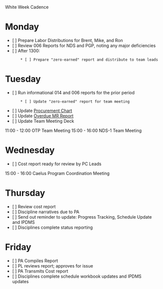 White Week Cadence

= Monday =
* [ ] Prepare Labor Distributions for Brent, Mike, and Ron
* [ ] Review 006 Reports for NDS and PGP, noting any major deficiencies
* [ ] After 1300:
        * [ ] Prepare "zero-earned" report and distribute to team leads

= Tuesday =
* [ ] Run informational 014 and 006 reports for the prior period
        * [ ] Update "zero-earned" report for team meeting
* [ ] Update [[file:///S:/Caelus/106726/Project Controls/Davis/Procurement Chart.xlsx|Procurement Chart]]
* [ ] Update [[file:///F:/106726/106726 - NDS-1 - Overdue MRs.xlsx|Overdue MR Report]]
* [ ] Update Team Meeting Deck

11:00 - 12:00 OTP Team Meeting
15:00 - 16:00 NDS-1 Team Meeting

= Wednesday =
* [ ] Cost report ready for review by PC Leads

15:00 - 16:00 Caelus Program Coordination Meeting

= Thursday =
* [ ] Review cost report
* [ ] Discipline narratives due to PA
* [ ] Send out reminder to update: Progress Tracking, Schedule Update and IPDMS 
* [ ] Disciplines complete status reporting

= Friday =
* [ ] PA Compiles Report
* [ ] PL reviews report; approves for issue
* [ ] PA Transmits Cost report
* [ ] Disciplines complete schedule workbook updates and IPDMS updates

